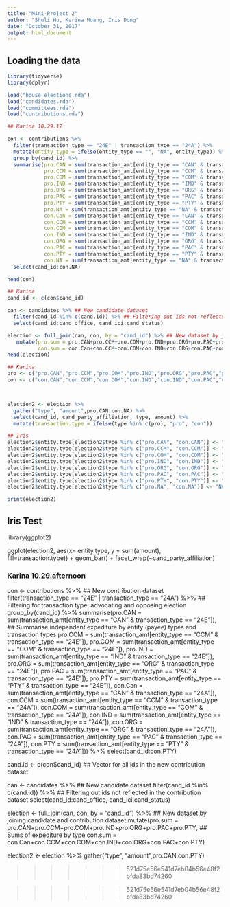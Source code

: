 ```yaml
---
title: "Mini-Project 2"
author: "Shuli Hu, Karina Huang, Iris Dong"
date: "October 31, 2017"
output: html_document
---
```



## Loading the data

```r
library(tidyverse)
library(dplyr)
```

```r

load("house_elections.rda")
load("candidates.rda")
load("committees.rda")
load("contributions.rda")
```


```r
## Karina 10.29.17

con <- contributions %>%
  filter(transaction_type == "24E" | transaction_type == "24A") %>%
  mutate(entity_type = ifelse(entity_type == "", "NA", entity_type)) %>%
  group_by(cand_id) %>% 
  summarise(pro.CAN = sum(transaction_amt[entity_type == "CAN" & transaction_type == "24E"]), ## Summarise independent expediture by entity (payee) types and transaction types 
            pro.CCM = sum(transaction_amt[entity_type == "CCM" & transaction_type == "24E"]),
            pro.COM = sum(transaction_amt[entity_type == "COM" & transaction_type == "24E"]),
            pro.IND = sum(transaction_amt[entity_type == "IND" & transaction_type == "24E"]),
            pro.ORG = sum(transaction_amt[entity_type == "ORG" & transaction_type == "24E"]),
            pro.PAC = sum(transaction_amt[entity_type == "PAC" & transaction_type == "24E"]),
            pro.PTY = sum(transaction_amt[entity_type == "PTY" & transaction_type == "24E"]),
            pro.NA = sum(transaction_amt[entity_type == "NA" & transaction_type == "24E"]),
            con.Can = sum(transaction_amt[entity_type == "CAN" & transaction_type == "24A"]),
            con.CCM = sum(transaction_amt[entity_type == "CCM" & transaction_type == "24A"]),
            con.COM = sum(transaction_amt[entity_type == "COM" & transaction_type == "24A"]),
            con.IND = sum(transaction_amt[entity_type == "IND" & transaction_type == "24A"]),
            con.ORG = sum(transaction_amt[entity_type == "ORG" & transaction_type == "24A"]),
            con.PAC = sum(transaction_amt[entity_type == "PAC" & transaction_type == "24A"]),
            con.PTY = sum(transaction_amt[entity_type == "PTY" & transaction_type == "24A"]),
            con.NA = sum(transaction_amt[entity_type == "NA" & transaction_type == "24A"])) %>%
  select(cand_id:con.NA)
```

```r
head(con)
```


```r
## Karina
cand.id <- c(con$cand_id)

can <- candidates %>% ## New candidate dataset
  filter(cand_id %in% c(cand.id)) %>% ## Filtering out ids not reflected in the contribution dataset
  select(cand_id:cand_office, cand_ici:cand_status) 

election <- full_join(can, con, by = "cand_id") %>% ## New dataset by joining candidate and contribution dataset
   mutate(pro.sum = pro.CAN+pro.CCM+pro.COM+pro.IND+pro.ORG+pro.PAC+pro.PTY+pro.NA, ## Sums of expediture by type
          con.sum = con.Can+con.CCM+con.COM+con.IND+con.ORG+con.PAC+con.PTY+con.NA)
head(election)
```


```R
## Karina
pro <- c("pro.CAN","pro.CCM","pro.COM","pro.IND","pro.ORG","pro.PAC","pro.PTY","pro.NA")
con <- c("con.CAN","con.CCM","con.COM","con.IND","con.IND","con.PAC","con.PTY","con.NA")



election2 <- election %>%
  gather("type", "amount",pro.CAN:con.NA) %>%
  select(cand_id, cand_party_affiliation, type, amount) %>%
  mutate(transaction.type = ifelse(type %in% c(pro), "pro", "con"))

## Iris
election2$entity.type[election2$type %in% c("pro.CAN", "con.CAN")] <- "CAN"
election2$entity.type[election2$type %in% c("pro.CCM", "con.CCM")] <- "CCM"
election2$entity.type[election2$type %in% c("pro.COM", "con.COM")] <- "COM"
election2$entity.type[election2$type %in% c("pro.IND", "con.IND")] <- "IND"
election2$entity.type[election2$type %in% c("pro.ORG", "con.ORG")] <- "ORG"
election2$entity.type[election2$type %in% c("pro.PAC", "con.PAC")] <- "PAC"
election2$entity.type[election2$type %in% c("pro.PTY", "con.PTY")] <- "PTY"
election2$entity.type[election2$type %in% c("pro.NA", "con.NA")] <- "NA"

print(election2)


```


## Iris Test

library(ggplot2)


ggplot(election2, aes(x= entity.type, y = sum(amount), fill=transaction.type)) + 
  geom_bar() + 
  facet_wrap(~cand_party_affiliation)



### Karina 10.29.afternoon
con <- contributions %>%  ## New contribution dataset 
  filter(transaction_type == "24E" | transaction_type == "24A") %>% ## Filtering for transaction type: advocating and opposing election
  group_by(cand_id) %>% 
  summarise(pro.CAN = sum(transaction_amt[entity_type == "CAN" & transaction_type == "24E"]), ## Summarise independent expediture by entity (payee) types and transaction types 
            pro.CCM = sum(transaction_amt[entity_type == "CCM" & transaction_type == "24E"]),
            pro.COM = sum(transaction_amt[entity_type == "COM" & transaction_type == "24E"]),
            pro.IND = sum(transaction_amt[entity_type == "IND" & transaction_type == "24E"]),
            pro.ORG = sum(transaction_amt[entity_type == "ORG" & transaction_type == "24E"]),
            pro.PAC = sum(transaction_amt[entity_type == "PAC" & transaction_type == "24E"]),
            pro.PTY = sum(transaction_amt[entity_type == "PTY" & transaction_type == "24E"]),
            con.Can = sum(transaction_amt[entity_type == "CAN" & transaction_type == "24A"]),
            con.CCM = sum(transaction_amt[entity_type == "CCM" & transaction_type == "24A"]),
            con.COM = sum(transaction_amt[entity_type == "COM" & transaction_type == "24A"]),
            con.IND = sum(transaction_amt[entity_type == "IND" & transaction_type == "24A"]),
            con.ORG = sum(transaction_amt[entity_type == "ORG" & transaction_type == "24A"]),
            con.PAC = sum(transaction_amt[entity_type == "PAC" & transaction_type == "24A"]),
            con.PTY = sum(transaction_amt[entity_type == "PTY" & transaction_type == "24A"])) %>%
  select(cand_id:con.PTY)


cand.id <- c(con$cand_id) ## Vector for all ids in the new contribution dataset


can <- candidates %>% ## New candidate dataset
  filter(cand_id %in% c(cand.id)) %>% ## Filtering out ids not reflected in the contribution dataset
  select(cand_id:cand_office, cand_ici:cand_status) 

election <- full_join(can, con, by = "cand_id") %>% ## New dataset by joining candidate and contribution dataset
   mutate(pro.sum = pro.CAN+pro.CCM+pro.COM+pro.IND+pro.ORG+pro.PAC+pro.PTY, ## Sums of expediture by type
          con.sum = con.Can+con.CCM+con.COM+con.IND+con.ORG+con.PAC+con.PTY)

election2 <- election %>%
  gather("type", "amount",pro.CAN:con.PTY)





































>>>>>>> 521d75e56e541d7eb04b56e48f2bfda83bd74260









>>>>>>> 521d75e56e541d7eb04b56e48f2bfda83bd74260

